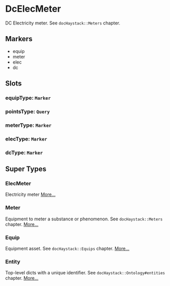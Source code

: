 # DcElecMeter
DC Electricity meter.
See `docHaystack::Meters` chapter.
## Markers
- equip
- meter
- elec
- dc

## Slots

### equipType: `Marker`

### pointsType: `Query`

### meterType: `Marker`

### elecType: `Marker`

### dcType: `Marker`


## Super Types
### ElecMeter
Electricity meter 
[More...](./ElecMeter)

### Meter
Equipment to meter a substance or phenomenon.
See `docHaystack::Meters` chapter. 
[More...](./Meter)

### Equip
Equipment asset.
See `docHaystack::Equips` chapter. 
[More...](./Equip)

### Entity
Top-level dicts with a unique identifier.
See `docHaystack::Ontology#entities` chapter. 
[More...](./Entity)


